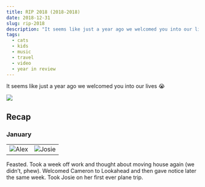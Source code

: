 ```yaml
---
title: RIP 2018 (2018-2018)
date: 2018-12-31
slug: rip-2018
description: "It seems like just a year ago we welcomed you into our lives 😭"
tags:
  - cats
  - kids
  - music
  - travel
  - video
  - year in review
---
```


It seems like just a year ago we welcomed you into our lives 😭

<YouTube youTubeId="1-PjK28ZN28" />

![](meat.png)

## Recap
### January

| | |
| ----------- | ----------- |
| ![Alex](alex_zoom.png "Alex") | ![Josie](josie.png "Josie") |

Feasted. Took a week off work and thought about moving house again (we didn’t, phew). Welcomed Cameron to Lookahead and then gave notice later the same week. Took Josie on her first ever plane trip.
